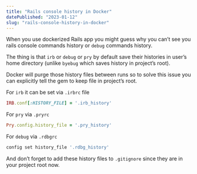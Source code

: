 ```yaml
---
title: "Rails console history in Docker"
datePublished: "2023-01-12"
slug: "rails-console-history-in-docker"
---
```


When you use dockerized Rails app you might guess why you can’t see you rails console commands history or `debug` commands history.

The thing is that `irb` or  `debug` or `pry` by default save their histories in user’s home directory (unlike `byebug` which saves history in project’s root).

Docker will purge those history files between runs so to solve this issue you can explicitly tell the gem to keep file in project’s root.

For `irb` it can be set via `.irbrc` file

```ruby
IRB.conf[:HISTORY_FILE] = '.irb_history'
```

For `pry`  via `.pryrc`

```ruby
Pry.config.history_file = '.pry_history'
```

For `debug` via `.rdbgrc`

```ruby
config set history_file '.rdbg_history'
```

And don’t forget to add these history files to `.gitignore` since they are in your project root now.
